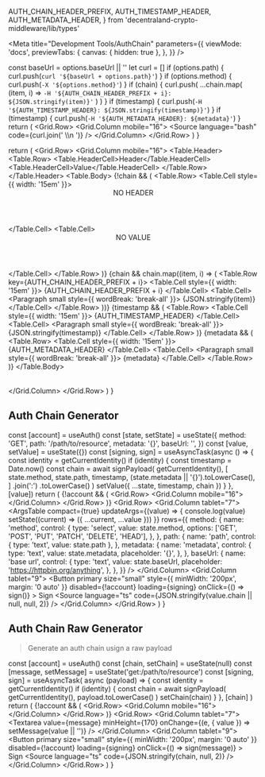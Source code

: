   AUTH_CHAIN_HEADER_PREFIX,
  AUTH_TIMESTAMP_HEADER,
  AUTH_METADATA_HEADER,
} from 'decentraland-crypto-middleware/lib/types'

<Meta
  title="Development Tools/AuthChain"
  parameters={{
    viewMode: 'docs',
    previewTabs: {
      canvas: { hidden: true },
    },
  }}
/>

  const baseUrl = options.baseUrl || ''
  let curl = []
  if (options.path) {
    curl.push(`curl '${baseUrl + options.path}'`)
  }
  if (options.method) {
    curl.push(`-X '${options.method}'`)
  }
  if (chain) {
    curl.push(
      ...chain.map(
        (item, i) =>
          `-H '${AUTH_CHAIN_HEADER_PREFIX + i}: ${JSON.stringify(item)}'`
      )
    )
  }
  if (timestamp) {
    curl.push(`-H '${AUTH_TIMESTAMP_HEADER}: ${JSON.stringify(timestamp)}'`)
  }
  if (timestamp) {
    curl.push(`-H '${AUTH_METADATA_HEADER}: ${metadata}'`)
  }
  return (
    <Grid.Row>
      <Grid.Column mobile="16">
        <Source language="bash" code={curl.join(' \\\n  ')} />
      </Grid.Column>
    </Grid.Row>
  )
}

  return (
    <Grid.Row>
      <Grid.Column mobile="16">
        <Table basic="very">
          <Table.Header>
            <Table.Row>
              <Table.HeaderCell>Header</Table.HeaderCell>
              <Table.HeaderCell>Value</Table.HeaderCell>
            </Table.Row>
          </Table.Header>
          <Table.Body>
            {!chain && (
              <Table.Row>
                <Table.Cell style={{ width: '15em' }}>
                  <Header sub>NO HEADER</Header>
                </Table.Cell>
                <Table.Cell>
                  <Header sub>NO VALUE</Header>
                </Table.Cell>
              </Table.Row>
            )}
            {chain &&
              chain.map((item, i) => (
                <Table.Row key={AUTH_CHAIN_HEADER_PREFIX + i}>
                  <Table.Cell style={{ width: '15em' }}>
                    <Paragraph small secondary>
                      {AUTH_CHAIN_HEADER_PREFIX + i}
                    </Paragraph>
                  </Table.Cell>
                  <Table.Cell>
                    <Paragraph small style={{ wordBreak: 'break-all' }}>
                      {JSON.stringify(item)}
                    </Paragraph>
                  </Table.Cell>
                </Table.Row>
              ))}
            {timestamp && (
              <Table.Row>
                <Table.Cell style={{ width: '15em' }}>
                  <Paragraph small secondary>
                    {AUTH_TIMESTAMP_HEADER}
                  </Paragraph>
                </Table.Cell>
                <Table.Cell>
                  <Paragraph small style={{ wordBreak: 'break-all' }}>
                    {JSON.stringify(timestamp)}
                  </Paragraph>
                </Table.Cell>
              </Table.Row>
            )}
            {metadata && (
              <Table.Row>
                <Table.Cell style={{ width: '15em' }}>
                  <Paragraph small secondary>
                    {AUTH_METADATA_HEADER}
                  </Paragraph>
                </Table.Cell>
                <Table.Cell>
                  <Paragraph small style={{ wordBreak: 'break-all' }}>
                    {metadata}
                  </Paragraph>
                </Table.Cell>
              </Table.Row>
            )}
          </Table.Body>
        </Table>
      </Grid.Column>
    </Grid.Row>
  )
}

## Auth Chain Generator

<Divider size="small" />

  const [account] = useAuth()
  const [state, setState] = useState({
    method: 'GET',
    path: '/path/to/resource',
    metadata: '{}',
    baseUrl: '',
  })
  const [value, setValue] = useState({})
  const [signing, sign] = useAsyncTask(async () => {
    const identity = getCurrentIdentity()
    if (identity) {
      const timestamp = Date.now()
      const chain = await signPayload(
        getCurrentIdentity(),
        [
          state.method,
          state.path,
          timestamp,
          (state.metadata || '{}').toLowerCase(),
        ]
          .join(':')
          .toLowerCase()
      )
      setValue({ ...state, timestamp, chain })
    }
  }, [value])
  return (
    <Container>
      <Grid>
        {!account && (
          <Grid.Row>
            <Grid.Column mobile="16">
              <MissingAuthMessage />
            </Grid.Column>
          </Grid.Row>
        )}
        <Grid.Row>
          <Grid.Column tablet="7">
            <ArgsTable
              compact={true}
              updateArgs={(value) => {
                console.log(value)
                setState((current) => ({ ...current, ...value }))
              }}
              rows={{
                method: {
                  name: 'method',
                  control: {
                    type: 'select',
                    value: state.method,
                    options: ['GET', 'POST', 'PUT', 'PATCH', 'DELETE', 'HEAD'],
                  },
                },
                path: {
                  name: 'path',
                  control: { type: 'text', value: state.path },
                },
                metadata: {
                  name: 'metadata',
                  control: {
                    type: 'text',
                    value: state.metadata,
                    placeholder: '{}',
                  },
                },
                baseUrl: {
                  name: 'base url',
                  control: {
                    type: 'text',
                    value: state.baseUrl,
                    placeholder: 'https://httpbin.org/anything',
                  },
                },
              }}
            />
          </Grid.Column>
          <Grid.Column tablet="9">
            <Button
              primary
              size="small"
              style={{ minWidth: '200px', margin: '0 auto' }}
              disabled={!account}
              loading={signing}
              onClick={() => sign()}
            >
              Sign
            </Button>
            <Source
              language="ts"
              code={JSON.stringify(value.chain || null, null, 2)}
            />
          </Grid.Column>
        </Grid.Row>
        <AuthChainCURL
          options={value}
          chain={value.chain}
          timestamp={value.timestamp}
          metadata={value.metadata}
        />
        <AuthChainTable
          chain={value.chain}
          timestamp={value.timestamp}
          metadata={value.metadata}
        />
      </Grid>
    </Container>
  )
}

<AuthChainStandar />

<Divider />

## Auth Chain Raw Generator

> Generate an auth chain usign a raw payload

<Divider size="small" />

  const [account] = useAuth()
  const [chain, setChain] = useState(null)
  const [message, setMessage] = useState('get:/path/to/resource')
  const [signing, sign] = useAsyncTask(
    async (payload) => {
      const identity = getCurrentIdentity()
      if (identity) {
        const chain = await signPayload(
          getCurrentIdentity(),
          payload.toLowerCase()
        )
        setChain(chain)
      }
    },
    [chain]
  )
  return (
    <Container>
      <Grid>
        {!account && (
          <Grid.Row>
            <Grid.Column mobile="16">
              <MissingAuthMessage />
            </Grid.Column>
          </Grid.Row>
        )}
        <Grid.Row>
          <Grid.Column tablet="7">
            <Textarea
              value={message}
              minHeight={170}
              onChange={(e, { value }) => setMessage(value || '')}
            />
          </Grid.Column>
          <Grid.Column tablet="9">
            <Button
              primary
              size="small"
              style={{ minWidth: '200px', margin: '0 auto' }}
              disabled={!account}
              loading={signing}
              onClick={() => sign(message)}
            >
              Sign
            </Button>
            <Source language="ts" code={JSON.stringify(chain, null, 2)} />
          </Grid.Column>
        </Grid.Row>
        <AuthChainTable chain={chain} />
      </Grid>
    </Container>
  )
}

<AuthChainRaw />
